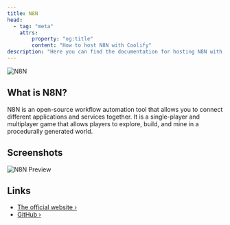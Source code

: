 ```yaml
---
title: N8N
head:
  - tag: "meta"
    attrs:
        property: "og:title"
        content: "How to host N8N with Coolify"
description: "Here you can find the documentation for hosting N8N with Coolify."
---
```



<Badge text="One-click setup." variant="note" size="large" />

![N8N](https://user-images.githubusercontent.com/65276001/173571060-9f2f6d7b-bac0-43b6-bdb2-001da9694058.png)

## What is N8N?

N8N is an open-source workflow automation tool that allows you to connect different applications and services together. It is a single-player and multiplayer game that allows players to explore, build, and mine in a procedurally generated world.

## Screenshots

![N8N Preview](https://raw.githubusercontent.com/n8n-io/n8n/master/assets/n8n-screenshot.png)

## Links

- [The official website ›](https://n8n.io/)
- [GitHub ›](https://github.com/n8n-io/n8n)
